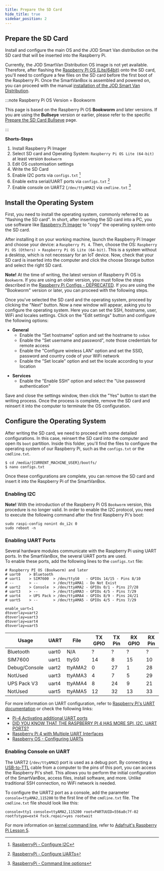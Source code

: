 ```yaml
---
title: Prepare the SD Card
hide_title: true
sidebar_position: 2
---
```


<!--
 FROM   @site/src/components/templates/PageHardware
 VER    1.0.3
-->





<HardwareTitle
  name={hardware_name}
  status={hardware_status} />

## Prepare the SD Card

Install and configure the main OS and the JOD Smart Van distribution on the SD
card that will be inserted into the Raspberry Pi.

Currently, the JOD SmartVan Distribution OS image is not yet available. Therefore,
after flashing the [Raspberry Pi OS (Lite/64bit)](https://www.raspberrypi.com/software/operating-systems/)
onto the SD card, you'll need to configure a few files on the SD card before the
first boot of the Raspberry Pi. Once the SmartVanBox is assembled and powered on,
you can proceed with the manual [installation of the JOD Smart Van Distribution](/docs/software/jod_smart_van/jod_smart_van/guides/install_jod_sv_dist_remote_device).

:::note Raspberry Pi OS Version = Bookworm

This page is based on the Raspberry Pi OS **Bookworm** and later versions.
If you are using the **Bullseye** version or earlier, please refer to the specific
[Prepare the SD Card Bullseye](/docs/hardware/svbox_10/guides/prepare_sdcard_bullseye)
page.

:::

**Shorts-Steps**
1. Install Raspberry Pi Imager
1. Select SD card and Operating System: `Raspberry Pi OS Lite (64-bit)` at least version `Bookworm`
1. Edit OS customisation settings
1. Write the SD Card
1. Enable I2C ports via `configs.txt` [^5]
1. Enable extra serial/UART ports via `configs.txt` [^6]
1. Enable console on UART2 (`/dev/ttyAMA2`) via `cmdline.txt` [^7]

[^1]: [RaspberryPi - Configuring a user](https://www.raspberrypi.com/documentation/computers/configuration.html#configuring-a-user)
[^2]: [RaspberryPi - Set up a headless RaspberryPi](https://www.raspberrypi.com/documentation/computers/configuration.html#set-up-a-headless-raspberry-pi)
[^3]: [RaspberryPi - Connect to a Wireless network](https://www.raspberrypi.com/documentation/computers/configuration.html#connect-to-a-wireless-network78)
[^4]: [RaspberryPi - Remote Access](https://www.raspberrypi.com/documentation/computers/configuration.html#remote-access)
[^5]: [RaspberryPi - Configure I2C](https://www.raspberrypi.com/documentation/computers/configuration.html#configure-i2c)
[^6]: [RaspberryPi - Configure UARTs](https://www.raspberrypi.com/documentation/computers/configuration.html#configure-uarts)
[^7]: [RaspberryPi - Command line options](https://www.raspberrypi.com/documentation/computers/configuration.html#command-line-options)


## Install the Operating System

First, you need to install the operating system, commonly referred to as
"flashing the SD card". In short, after inserting the SD card into a PC, you use
software like [Raspberry Pi Imager](https://www.raspberrypi.com/software/) to
"copy" the operating system onto the SD card.

After installing it on your working machine, launch the Raspberry Pi Imager and
choose your device: a `Raspberry Pi 4`. Then, choose the OS: `Raspberry Pi OS
(Others) > Raspberry Pi OS Lite (64-bit)`. This is a system without a desktop,
which is not necessary for an IoT  device. Now, check that your SD card is
inserted into the computer and click the choose Storage button and select the
right SD card.

<ImageClickable
  alt="Raspberry Pi Imager"
  src="/img/hardware/svbox_10/guides/prepare_sdcard/raspberry-pi-imager.png"
  width="400px"/>

**Note!** At the time of writing, the latest version of Raspberry Pi OS is
`Bookworm`. If you are using an older version, you must follow the steps
described in the [Raspberry Pi Configs - DEPRECATED](prepare_sdcard_bullseye).
If you are using the "Bookworm" version or later, you can proceed with the
following steps.

Once you've selected the SD card and the operating system, proceed by clicking
the "Next" button. Now a new window will appear, asking you to configure the
operating system. Here you can set the SSH, hostname, user, WiFi and locales
settings. Click on the "Edit settings" button and configure the following options:

* **General**
  * Enable the "Set hostname" option and set the hostname to `svbox`
  * Enable the "Set username and password", note those credentials for remote access
  * Enable the "Configure wireless LAN" option and set the SSID, password and country code of your WiFi network
  * Enable the "Set locale" option and set the locale according to your location


<ImageClickable
  alt="Raspberry Pi Imager - General tab"
  src="/img/hardware/svbox_10/guides/prepare_sdcard/raspberry-pi-imager-general.png"
  width="400px"/>

* **Services**
  * Enable the "Enable SSH" option and select the "Use password authentication"

<ImageClickable
  alt="Raspberry Pi Imager - Services tab"
  src="/img/hardware/svbox_10/guides/prepare_sdcard/raspberry-pi-imager-services.png"
  width="400px"/>

Save and close the settings window, then click the "Yes" button to start the
writing process. Once the process is complete, remove the SD card and reinsert it
into the computer to terminate the OS configuration.

## Configure the Operating System

After writing the SD card, we need to proceed with some detailed configurations.
In this case, reinsert the SD card into the computer and open its `boot`
partition. Inside this folder, you'll find the files to configure the operating
system of our Raspberry Pi, such as the `configs.txt` or the `cmdline.txt`.

```shell
$ cd /media/{CURRENT_MACHINE_USER}/bootfs/
$ nano configs.txt
```

Once these configurations are complete, you can remove the SD card and insert it
into the Raspberry Pi of the SmartVanBox.

### Enabling I2C

**Note!** With the introduction of the Raspberry Pi OS `Bookworm` version, this
procedure is no longer valid. In order to enable the I2C protocol, you need to
execute the following command after the first Raspberry Pi's boot:

```shell
sudo raspi-config nonint do_i2c 0
sudo reboot -n
```

### Enabling UART Ports

Several hardware modules communicate with the Raspberry Pi using UART ports. In
the SmartVanBox, the several UART ports are used.<br/>
To enable these ports, add the following lines to the `configs.txt` file:

```
# Raspberry PI OS (Bookworm) and later
# uart0    > Bluetooth
# uart1    > SIM7600  > /dev/ttyS0   - GPIOs 14/15 - Pins 8/10
# --       > --       > /dev/ttyAMA1 - Do Not Exist
# uart2    > Console  > /dev/ttyAMA2 - GPIOs 0/1 - Pins 27/28
# uart3    > --       > /dev/ttyAMA3 - GPIOs 4/5 - Pins 7/29
# uart4    > UPS Pack > /dev/ttyAMA4 - GPIOs 8/9 - Pins 24/21
# uart5    > --       > /dev/ttyAMA5 - GPIOs 4/5 - Pins 7/29

enable_uart=1
dtoverlay=uart2
dtoverlay=uart3
dtoverlay=uart4
dtoverlay=uart5
```

| Usage         | UART	  | File    | TX	GPIO | TX Pin | RX GPIO | RX Pin |
|---------------|--------|---------|---------|----------|---------|--------|
| Bluetooth     | uart0  | N/A     | ?	     | ?	      | ?	      | ?	     |
| SIM7600       | uart1	 | ttyS0	 | 14	     | 8	      | 15	    | 10	   |
| Debug/Console | uart2	 | ttyAMA2 | 0	     | 27	      | 1	      | 28	   |
| NotUsed       | uart3	 | ttyAMA3 | 4	     | 7	      | 5	      | 29	   |
| UPS Pack V3   | uart4	 | ttyAMA4 | 8	     | 24	      | 9	      | 21	   |
| NotUsed       | uart5	 | ttyAMA5 | 12	     | 32	      | 13	    | 33	   |

For more information on UART configuration, refer to [Raspberry Pi's UART documentation](https://www.raspberrypi.com/documentation/computers/configuration.html#configure-uarts)
or check the following links:

* [Pi-4 Activating additional UART ports](https://forums.raspberrypi.com/viewtopic.php?t=244827)
* [DID YOU KNOW THAT THE RASPBERRY PI 4 HAS MORE SPI, I2C, UART PORTS?](https://hackaday.com/2022/02/01/did-you-know-that-the-raspberry-pi-4-has-more-spi-i2c-uart-ports/)
* [Raspberry Pi 4 with Multiple UART Interfaces](https://jason19970210.medium.com/raspberry-pi-4-with-multiple-uart-interface-4eac75f74d7c)
* [Raspberry OS - Configuring UARTs](https://www.raspberrypi.com/documentation/computers/configuration.html#configuring-uarts)

### Enabling Console on UART

The UART2 (`/dev/ttyAMA2`) port is used as a debug port. By connecting a [USB-to-TTL](https://www.amazon.it/10Gtek-PL2303TA-Programming-Support-Raspberry/dp/B09KGQCZ58)
cable from a computer to the pins of this port, you can access the Raspberry Pi's
shell. This allows you to perform the initial configuration of the SmartVanBox,
access files, install software, and more. Unlike traditional SSH connection, no
WiFi network is needed.

To configure the UART2 port as a console, add the parameter `console=ttyAMA2,115200`
to the first line of the `cmdline.txt` file. The `cmdline.txt` file should look
like this:

```
console=tty1 console=ttyAMA2,115200 root=PARTUUID=556a8c7f-02 rootfstype=ext4 fsck.repair=yes rootwait
```

For more information on [kernel command line](https://www.raspberrypi.com/documentation/computers/configuration.html#kernel-command-line-cmdline-txt),
refer to [Adafruit's Raspberry Pi Lesson 5](https://learn.adafruit.com/adafruits-raspberry-pi-lesson-5-using-a-console-cable/enabling-serial-console).
